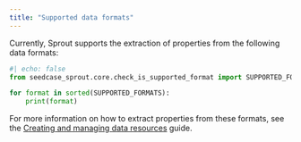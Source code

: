 ```yaml
---
title: "Supported data formats"
---
```


Currently, Sprout supports the extraction of properties from the
following data formats:

```python
#| echo: false
from seedcase_sprout.core.check_is_supported_format import SUPPORTED_FORMATS

for format in sorted(SUPPORTED_FORMATS):
    print(format)
```

For more information on how to extract properties from these formats,
see the [Creating and managing data
resources](/docs/guides/resources.qmd) guide.
